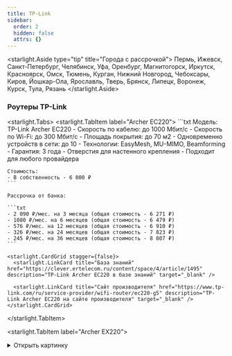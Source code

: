 ```yaml
---
title: TP-Link
sidebar:
  order: 2
  hidden: false
  attrs: {}
---
```

<starlight.Aside type="tip" title="Города с рассрочкой">
  Пермь, Ижевск, Санкт-Петербург, Челябинск, Уфа, Оренбург, Магнитогорск, Иркутск, Красноярск, Омск, Тюмень, Курган, Нижний Новгород, Чебоксары, Киров, Йошкар-Ола, Ярославль, Тверь, Брянск, Липецк, Воронеж, Курск, Тула, Рязань
</starlight.Aside>

### Роутеры TP-Link

<starlight.Tabs>
  <starlight.TabItem label="Archer EC220">
    ```txt
    Модель: TP-Link Archer EC220
    - Скорость по кабелю: до 1000 Мбит/с
    - Скорость по Wi-Fi: до 300 Мбит/с
    - Площадь покрытия: до 70 м2
    - Одновременно устройств в сети: до 10
    - Технологии: EasyMesh, MU-MIMO, Beamforming
    - Гарантия: 3 года
    - Отверстия для настенного крепления
    - Подходит для любого провайдера

    Стоимость:
    - В собственность - 6 000 ₽
    ```

    Рассрочка от банка:

    ```txt
    - 2 090 ₽/мес. на 3 месяца (общая стоимость - 6 271 ₽)
    - 1080 ₽/мес. на 6 месяцев (общая стоимость - 6 479 ₽)
    - 576 ₽/мес. на 12 месяцев (общая стоимость - 6 910 ₽)
    - 326 ₽/мес. на 24 месяцев (общая стоимость - 7 823 ₽)
    - 245 ₽/мес. на 36 месяцев (общая стоимость - 8 807 ₽)
    ```

    <starlight.CardGrid stagger={false}>
      <starlight.LinkCard title="База знаний" href="https://clever.ertelecom.ru/content/space/4/article/1495" description="TP-Link Archer EC220 в базе знаний" target="_blank" />

      <starlight.LinkCard title="Сайт производителя" href="https://www.tp-link.com/ru/service-provider/wifi-router/ec220-g5" description="TP-Link Archer EC220 на сайте производителя" target="_blank" />
    </starlight.CardGrid>
  </starlight.TabItem>

  <starlight.TabItem label="Archer EX220">
    <details>
      <summary>
        Открыть картинку
      </summary>

      <astroassets.Image src="/images/tp-link/EX220.jpg" alt="TP-Link Archer EX220" width="600" height="100" loading="lazy" decoding="async" />

      <a href="/images/tp-link/EX220.jpg" target="_self" download="EX220.jpg">
        Скачать картинку
      </a>
    </details>

    ```txt
    Модель: TP-Link Archer EX220
    - Скорость по кабелю: до 1000 Мбит/с
    - Скорость по Wi-Fi: до 800 Мбит/с
    - Площадь покрытия: до 80 м2
    - Одновременно устройств в сети: до 20
    - Технологии: Мульти-SSID, EasyMesh, DL/UL OFDMA, MU-MIMO, Beamforming, Airtime Fairness
    - Гарантия: 4 года
    - Отверстия для настенного крепления
    - Подходит для любого провайдера

    Стоимость:
    - В собственность - 9 500 ₽
    ```

    Рассрочка от банка:

    ```txt
    - 3 310 ₽/мес. на 3 месяца (общая стоимость - 9 929 ₽)
    - 1 710 ₽/мес. на 6 месяцев (общая стоимость - 10 259 ₽)
    - 912 ₽/мес. на 12 месяцев (общая стоимость - 10 940 ₽)
    - 516 ₽/мес. на 24 месяцев (общая стоимость - 12 387 ₽)
    - 387 ₽/мес. на 36 месяцев (общая стоимость - 13944 ₽)

    ```

    <starlight.CardGrid stagger={false}>
      <starlight.LinkCard title="База знаний" href="https://clever.ertelecom.ru/content/space/4/article/6969" description="TP-Link Archer EX220 в базе знаний" target="_blank" />

      <starlight.LinkCard title="Сайт производителя" href="https://www.tp-link.com/ru/service-provider/wifi-router/ex220" description="TP-Link Archer EX220 на сайте производителя" target="_blank" />
    </starlight.CardGrid>
  </starlight.TabItem>

  <starlight.TabItem label="Archer EX511">
    ```txt
    Модель: TP-Link Archer EX511
    - Скорость по кабелю: до 1000 Мбит/с
    - Скорость по Wi-Fi: до 1000 Мбит/с
    - Площадь покрытия: до 80 м2
    - Одновременно устройств в сети: до 50
    - Технологии: Мульти-SSID, EasyMesh, OFDMA, MU-MIMO, Beamforming, Airtime Fairness и родительский контроль
    - Гарантия: 4 года
    - Отверстия для настенного крепления
    - Подходит для любого провайдера

    Стоимость:
    - В собственность - 10 990 ₽
    ```

    Рассрочка от банка:

    ```txt
    - 3 829 ₽/мес. на 3 месяца (общая стоимость - 11 486 ₽)
    - 1 978 ₽/мес. на 6 месяцев (общая стоимость - 11 868 ₽)
    - 1 055 ₽/мес. на 12 месяцев (общая стоимость - 12 656 ₽)
    - 597 ₽/мес. на 24 месяцев (общая стоимость - 14 330 ₽)
    - 448 ₽/мес. на 36 месяцев (общая стоимость - 16 131 ₽)
    ```

    <starlight.CardGrid stagger={false}>
      <starlight.LinkCard title="База знаний" href="https://clever.ertelecom.ru/content/space/4/article/6970" description="TP-Link Archer EX511 в базе знаний" target="_blank" />

      <starlight.LinkCard title="Сайт производителя" href="https://www.tp-link.com/ru/service-provider/wifi-router/ex511" description="TP-Link Archer EX511 на сайте производителя" target="_blank" />
    </starlight.CardGrid>
  </starlight.TabItem>

  <starlight.TabItem label="Archer AX55">
    ```txt
    Модель: TP-Link Archer AX55
    - Скорость по кабелю: до 1000 Мбит/с
    - Скорость по Wi-Fi: до 800 Мбит/с
    - Площадь покрытия: до 80 м2
    - Одновременно устройств в сети: до 50
    - Технологии: OneMesh, TP-Link HomeShield - защита от кибератак
    - Гарантия: 4 года
    - Отверстия для настенного крепления
    - Подходит для любого провайдера

    Стоимость:
    - В собственность - 10 990 ₽
    ```

    Рассрочка от банка:

    ```txt
    - 3 829 ₽/мес. на 3 месяца (общая стоимость - 11 486 ₽)
    - 1 978 ₽/мес. на 6 месяцев (общая стоимость - 11 868 ₽)
    - 1 055 ₽/мес. на 12 месяцев (общая стоимость - 12 656 ₽)
    - 597 ₽/мес. на 24 месяцев (общая стоимость - 14 330 ₽)
    - 448 ₽/мес. на 36 месяцев (общая стоимость - 16 131 ₽)
    ```

    <starlight.CardGrid stagger={false}>
      <starlight.LinkCard title="База знаний" href="https://clever.ertelecom.ru/content/space/4/article/1557" description="TP-Link Archer AX55 в базе знаний" target="_blank" />

      <starlight.LinkCard title="Сайт производителя" href="https://www.tp-link.com/ru/home-networking/wifi-router/archer-ax55" description="TP-Link Archer AX55 на сайте производителя" target="_blank" />
    </starlight.CardGrid>
  </starlight.TabItem>

  <starlight.TabItem label="Archer AX73">
    <details>
      <summary>
        Открыть картинку
      </summary>

      <astroassets.Image src="/images/tp-link/AX73.jpg" alt="TP-Link Archer AX73" width="600" height="100" loading="lazy" decoding="async" />

      <a href="/images/tp-link/AX73.jpg" target="_self" download="AX73.jpg">
        Скачать картинку
      </a>
    </details>

    ```txt
    Модель: TP-Link Archer AX73
    - Скорость по кабелю: до 1000 Мбит/с
    - Скорость по Wi-Fi: до 574 Мбит/с на 2,4 ГГц, до 4804 Мбит/с на 5 ГГц
    - Площадь покрытия: до 120 м2
    - Одновременно устройств в сети: до 200
    - Технологии: OneMesh, TP-Link Homeshield, OFDMA, MU-MIMO, Beam Steering, Beamforming, корпус с улучшенной вентиляцией
    - Гарантия: 4 года
    - Отверстия для настенного крепления
    - Подходит для любого провайдера

    Стоимость:
    - В собственность - 18 490 ₽
    ```

    Рассрочка от банка:

    ```txt
    - 6 442 ₽/мес. на 3 месяца (общая стоимость - 19 325 ₽)
    - 3 328 ₽/мес. на 6 месяцев (общая стоимость - 19 967 ₽)
    - 1 774 ₽/мес. на 12 месяцев (общая стоимость - 21 294 ₽)
    - 1 005 ₽/мес. на 24 месяцев (общая стоимость - 24 109 ₽)
    - 754 ₽/мес. на 36 месяцев (общая стоимость - 27 139 ₽)
    ```

    <starlight.CardGrid stagger={false}>
      <starlight.LinkCard title="База знаний" href="https://clever.ertelecom.ru/content/space/4/article/1613" description="TP-Link Archer AX73 в базе знаний" target="_blank" />

      <starlight.LinkCard title="Сайт производителя" href="https://www.tp-link.com/ru/home-networking/wifi-router/archer-ax73" description="TP-Link Archer AX73 на сайте производителя" target="_blank" />
    </starlight.CardGrid>
  </starlight.TabItem>
</starlight.Tabs>

### Mesh-системы TP-Link

<starlight.Tabs>
  <starlight.TabItem label="Deco M4">
    <details>
      <summary>
        Открыть картинку
      </summary>

      <astroassets.Image src="/images/tp-link/Deco - m4.jpg" alt="TP-Link Deco M4" width="600" height="100" loading="lazy" decoding="async" />

      <a href="/images/tp-link/Deco - m4.jpg" target="_self" download="Deco-m4.jpg">
        Скачать картинку
      </a>
    </details>

    ```txt
    Модель: TP-Link Deco M4
    - Скорость по кабелю: до 1000 Мбит/с
    - Скорость по Wi-Fi: до 300 Мбит/с
    - Площадь покрытия: до 260 м2
    - Одновременно устройств в сети: до 100
    - Гарантия: 3 года
    - Подходит для любого провайдера

    Стоимость:
    - В собственность два модуля - 12 490 ₽
    ```

    Рассрочка от банка:

    ```txt
    Два модуля в рассрочку:
    - 4 351 ₽/мес. на 3 месяца (общая стоимость - 13 054 ₽)
    - 2 248 ₽/мес. на 6 месяцев (общая стоимость - 13 488 ₽)
    - 1 119 ₽/мес. на 12 месяцев (общая стоимость - 14 384 ₽)
    - 679 ₽/мес. на 24 месяцев (общая стоимость - 16 286 ₽)
    - 509 ₽/мес. на 36 месяцев (общая стоимость - 18 333 ₽)
    ```

    <starlight.CardGrid stagger={false}>
      <starlight.LinkCard title="База знаний" href="https://clever.ertelecom.ru/content/space/4/article/1564" description="TP-Link Deco M4 в базе знаний" target="_blank" />

      <starlight.LinkCard title="Сайт производителя" href="https://www.tp-link.com/ru/home-networking/deco/deco-m4/" description="TP-Link Deco M4 на сайте производителя" target="_blank" />
    </starlight.CardGrid>
  </starlight.TabItem>

  <starlight.TabItem label="Deco X60">
    <details>
      <summary>
        Открыть картинку
      </summary>

      <astroassets.Image src="/images/tp-link/Deco - x60.jpg" alt="TP-Link Deco X60" width="600" height="100" loading="lazy" decoding="async" />

      <a href="/images/tp-link/Deco - x60.jpg" target="_self" download="Deco-x60.jpg">
        Скачать картинку
      </a>
    </details>

    ```txt
    Модель: TP-Link Deco X60
    - Скорость по кабелю: до 1000 Мбит/с
    - Скорость по Wi-Fi: до 574 Мбит/с на 2.4 ГГц, до 2402 Мбит/с на 5 ГГц
    - Площадь покрытия: 
    * при 2-х модулях - до 460 м2
    * при 3-х модулях - до 650 м2
    - Одновременно устройств в сети: до 150
    - Гарантия: 3 года
    - Подходит для любого провайдера

    Стоимость:
    - В собственность два модуля - 28 999 ₽
    - В собственность три модуля - 45 600 ₽
    ```

    Рассрочка от банка:

    <starlight.Tabs>
      <starlight.TabItem label="Два модуля">
        ```
        Два модуля в рассрочку:
        - 10 103 ₽/мес. на 3 месяца (общая стоимость - 30 309 ₽)
        - 5 219 ₽/мес. на 6 месяцев (общая стоимость - 31 316 ₽)
        - 2 783 ₽/мес. на 12 месяцев (общая стоимость - 33 396 ₽)
        - 1 576 ₽/мес. на 24 месяцев (общая стоимость - 37 812 ₽)
        - 1 182 ₽/мес. на 36 месяцев (общая стоимость - 42 564 ₽)
        ```
      </starlight.TabItem>

      <starlight.TabItem label="Три модуля">
        ```
        Три модуля в рассрочку:
        - 15 887 ₽/мес. на 3 месяца (общая стоимость - 47 660 ₽)
        - 8 207 ₽/мес. на 6 месяцев (общая стоимость - 49 244 ₽)
        - 4 376 ₽/мес. на 12 месяцев (общая стоимость - 52 514 ₽)
        - 2 477 ₽/мес. на 24 месяцев (общая стоимость - 59 458 ₽)
        - 1 859 ₽/мес. на 36 месяцев (общая стоимость - 66 931 ₽)
        ```
      </starlight.TabItem>
    </starlight.Tabs>

    <starlight.CardGrid stagger={false}>
      <starlight.LinkCard title="База знаний" href="https://clever.ertelecom.ru/content/space/4/article/1566" description="TP-Link Deco X60 в базе знаний" target="_blank" />

      <starlight.LinkCard title="Сайт производителя" href="https://www.tp-link.com/ru/home-networking/deco/deco-x60/" description="TP-Link Deco X60 на сайте производителя" target="_blank" />
    </starlight.CardGrid>
  </starlight.TabItem>
</starlight.Tabs>
